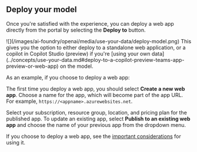 ## Deploy your model

Once you're satisfied with the experience, you can deploy a web app directly from the portal by selecting the **Deploy to** button. 

<Frame>
    ![](/images/ai-foundry/openai/media/use-your-data/deploy-model.png)
</Frame>
This gives you the option to either deploy to a standalone web application, or a copilot in Copilot Studio (preview) if you're [using your own data](../concepts/use-your-data.md#deploy-to-a-copilot-preview-teams-app-preview-or-web-app) on the model. 

As an example, if you choose to deploy a web app:

The first time you deploy a web app, you should select **Create a new web app**. Choose a name for the app, which will 
become part of the app URL. For example, `https://<appname>.azurewebsites.net`. 

Select your subscription, resource group, location, and pricing plan for the published app. To 
update an existing app, select **Publish to an existing web app** and choose the name of your previous 
app from the dropdown menu.

If you choose to deploy a web app, see the [important considerations](../how-to/use-web-app.md#important-considerations) for using it.

